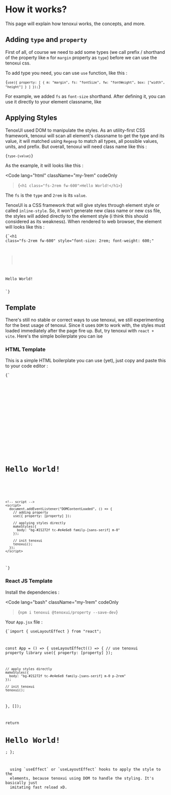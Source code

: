 
# How it works?

This page will explain how tenoxui works, the concepts, and more.

## Adding `type` and `property`

First of all, of course we need to add some types (we call prefix / shorthand of the property like `m` for `margin` property as `type`) before we can use the tenoxui css.

To add type you need, you can use `use` function, like this :

<Code lang="javascript" className="my-1rem" codeOnly>{`use({
  property: [
    {
      m: "margin",
      fs: "fontSize",
      fw: "fontWeight",
      box: ["width", "height"]
    }
  ]
});`}</Code>

For example, we added `fs` as `font-size` shorthand. After defining it, you can use it directly to your element classname, like

## Applying Styles

TenoxUI used DOM to manipulate the styles. As an utility-first CSS framework, tenoxui will scan all element's classname to get the type and its value, it will matched using `Regexp` to match all types, all possible values, units, and prefix. But overall, tenoxui will need class name like this :

<Code lang="javascript" className="my-1rem" codeOnly>{`type-{value}`}</Code>

As the example, it will looks like this :

<Code
  lang="html"
  className="my-1rem"
  codeOnly
>{`<h1 class="fs-2rem fw-600">Hello World!</h1>`}</Code>

The `fs` is the `type` and `2rem` is its `value`.

TenoxUI is a CSS framework that will give styles through element style or called `inline-style`. So, it won't generate new class name or new css file, the styles will added directly to the element style (i think this should considered as its weakness). When rendered to web browser, the element will looks like this :

<Code lang="html" className="my-1rem" codeOnly>{`<h1 
  class="fs-2rem fw-600" 
  style="font-size: 2rem; font-weight: 600;"
>
  Hello World!
</h1>`}</Code>

## Template

There's still no stable or correct ways to use tenoxui, we still experimenting for the best usage of tenoxui. Since it uses `DOM` to work with, the styles must loaded immediately after the page fire up. But, try tenoxui with `react + vite`. Here's the simple boilerplate you can ise

### HTML Template

This is a simple HTML boilerplate you can use (yet), just copy and paste this to your code editor :

<Code
  lang="html"
  className="my-1rem">{`<!doctype html>
<html lang="en">
  <head>
    <meta charset="UTF-8" />
    <meta name="viewport" content="width=device-width, initial-scale=1.0" />
    <meta http-equiv="X-UA-Compatible" content="ie=edge" />
    <title>TenoxUI Boilerplate</title>
    <!-- tenoxui script -->
    <script src="https://cdn.jsdelivr.net/npm/tenoxui"></script>
    <!-- tenoxui default property library -->
    <script src="https://cdn.jsdelivr.net/npm/@tenoxui/property"></script>
  </head>
  <body>
    <main class="h-100vh d-flex flex-parent-center">
      <h1 class="tc-#ccf654">Hello World!</h1>
    </main>

    <!-- script -->
    <script>
      document.addEventListener("DOMContentLoaded", () => {
        // adding property
        use({ property: [property] });

        // applying styles directly
        makeStyles({
          body: "bg-#21272f tc-#e4e6e8 family-[sans-serif] m-0"
        });

        // init tenoxui
        tenoxui();
      });
    </script>
  </body>
</html>`}</Code>

### React JS Template

Install the dependencies :

<Code
  lang="bash"
  className="my-1rem"
  codeOnly
>{`npm i tenoxui @tenoxui/property --save-dev`}</Code>

Your `App.jsx` file :

<Code
  lang="javascript"
  className="my-1rem"
  title="App.jsx">{`import { useLayoutEffect } from "react";

const App = () => {
  useLayoutEffect(() => {
    // use tenoxui property library
    use({ property: [property] });

    // apply styles directly
    makeStyles({
      body: "bg-#21272f tc-#e4e6e8 family-[sans-serif] m-0 p-2rem"
    });

    // init tenoxui
    tenoxui();
  }, []);

  return <h1 className="tc-#ccf654">Hello World!</h1>;
};


<Tips variant="info">
  using `useEffect` or `useLayoutEffect` hooks to apply the style to the
  elements, because tenoxui using DOM to handle the styling. It's basically just
  imitating fast reload xD.
</Tips>
